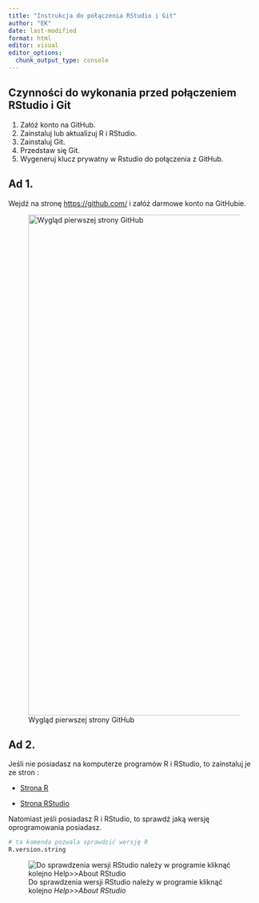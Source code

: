 ```yaml
---
title: "Instrukcja do połączenia RStudio i Git"
author: "EK"
date: last-modified
format: html
editor: visual
editor_options: 
  chunk_output_type: console
---
```


## Czynności do wykonania przed połączeniem RStudio i Git

1.  Załóż konto na GitHub.
2.  Zainstaluj lub aktualizuj R i RStudio.
3.  Zainstaluj Git.
4.  Przedstaw się Git.
5.  Wygeneruj klucz prywatny w Rstudio do połączenia z GitHub.

## Ad 1.

Wejdź na stronę <https://github.com/> i załóż darmowe konto na GitHubie.

![Wygląd pierwszej strony GitHub](images/Zrzut%20ekranu%202022-11-23%20142518.png){width="1000"}

## Ad 2.

Jeśli nie posiadasz na komputerze programów R i RStudio, to zainstaluj je ze stron :

-   [Strona R](http://r-project.org)

-   [Strona RStudio](http://rstudio.com)

Natomiast jeśli posiadasz R i RStudio, to sprawdź jaką wersję oprogramowania posiadasz.

```r
# ta komenda pozwala sprawdzić wersję R
R.version.string
```

![Do sprawdzenia wersji RStudio należy w programie kliknąć kolejno *Help\>\>About RStudio*](images/Zrzut%20ekranu%202022-11-23%20143006.png)
